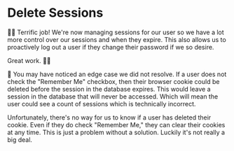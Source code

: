 # Delete Sessions

<EpicVideo url="https://www.epicweb.dev/workshops/authentication-strategies-and-implementation/managed-sessions/proactive-session-management/solution" />

👨‍💼 Terrific job! We're now managing sessions for our user so we have a lot more
control over our sessions and when they expire. This also allows us to
proactively log out a user if they change their password if we so desire.

Great work. 👏👏

🦉 You may have noticed an edge case we did not resolve. If a user does not
check the "Remember Me" checkbox, then their browser cookie could be deleted
before the session in the database expires. This would leave a session in the
database that will never be accessed. Which will mean the user could see a count
of sessions which is technically incorrect.

Unfortunately, there's no way for us to know if a user has deleted their cookie.
Even if they do check "Remember Me," they can clear their cookies at any time.
This is just a problem without a solution. Luckily it's not really a big deal.
